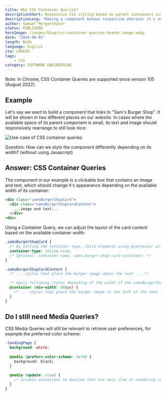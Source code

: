 ```yaml
---
title: Why CSS Container Queries?
descriptionShort: Responsive CSS styling based on parent containers instead of browser window size.
descriptionLong: "Making a component behave responsive wherever it's nested in your website can't be achieved with Media Queries - Container Queries are the solution!"
author: Samuel Mergenthaler
status: PUBLISHED
heroImage: /images/blog/css-container-queries-header-image.webp
date: "2024-08-01"
length: BLOG
language: English
cta: CAREER
tags:
    - CSS
category: SOFTWARE ENGINEERING
---
```


Note: In Chrome, CSS Container Queries are supported since version 105 (August 2022).

## Example

Let's say we want to build a component that links to "Sam's Burger Shop". It will be shown in two different places on our website. In cases where the available space of its parent component is small, its text and image should responsively rearrange to still look nice:

![Use-case of CSS container queries](/images/blog/css-container-queries-use-case.webp)

Question: How can we style the component differently depending on its width? (without using Javascript)

## Answer: CSS Container Queries

The component in our example is a clickable box that contains an image and text, which should change it's appearance depending on the available width of its container:

```html
<div class="samsBurgerShopCard">
  <div class="samsBurgerShopCardContent">
    ...image and text...
  </div>
<div>
```

Using a Container Query, we can adjust the layout of the card content based on the available container width:

```css
.samsBurgerShopCard {
  /* By setting the container type, child elements using @container will be based on the size of the samsBurgerShopCard div */
  container-type: inline-size;
  /* Optional: container-name: sams-burger-shop-card-container; */
}

.samsBurgerShopCardContent {
  /* ... styles that place the burger image above the text ... */

  /* Apply following styles depending of the width of the samsBurgerShopCard div */
  @container (min-width: 600px) {
    /* ... styles that place the burger image to the left of the text ... */
  }
}
```

## Do I still need Media Queries?

CSS Media Queries will still be relevant to retrieve user preferences, for example the preferred color scheme:

```css
.landingPage {
  background: white;
  
  @media (prefers-color-scheme: dark) {
    background: black;
  }

  @media (update: slow) {
    /* disable animations on devices that are very slow at rendering content (e.g. e-book readers) */
  }
}

```
